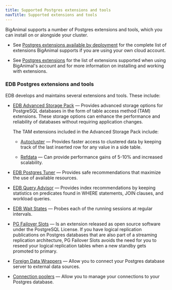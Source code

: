 ```yaml
---
title: Supported Postgres extensions and tools
navTitle: Supported extensions and tools
---
```


BigAnimal supports a number of Postgres extensions and tools, which you can install on or alongside your cluster.

- See [Postgres extensions available by deployment](/pg_extensions/) for the complete list of extensions BigAnimal supports if you are using your own cloud account.

- See [Postgres extensions](/biganimal/release/using_cluster/03_modifying_your_cluster/extensions) for the list of extensions supported when using BigAnimal's account and for more information on installing and working with extensions.

### EDB Postgres extensions and tools
EDB develops and maintains several extensions and tools. These include:

- [EDB Advanced Storage Pack](/pg_extensions/advanced_storage_pack/) &mdash; Provides advanced storage options for PostgreSQL databases in the form of table access method (TAM) extensions. These storage options can enhance the performance and reliability of databases without requiring application changes. 

  The TAM extensions included in the Advanced Storage Pack include:

  - [Autocluster](/pg_extensions/advanced_storage_pack/#autocluster) &mdash; Provides faster access to clustered data by keeping track of the last inserted row for any value in a side table. 

  - [Refdata](/pg_extensions/advanced_storage_pack/#refdata) &mdash; Can provide performance gains of 5-10% and increased scalability.


- [EDB Postgres Tuner](/pg_extensions/pg_tuner/) &mdash; Provides safe recommendations that maximize the use of available resources. 

- [EDB Query Advisor](/pg_extensions/query_advisor/) &mdash; Provides index recommendations by keeping statistics on predicates found in WHERE statements, JOIN clauses, and workload queries.

- [EDB Wait States](/pg_extensions/wait_states/) &mdash; Probes each of the running sessions at regular intervals.

- [PG Failover Slots](/pg_extensions/pg_failover_slots/) &mdash; Is an extension released as open source software under the PostgreSQL License. If you have logical replication publications on Postgres databases that are also part of a streaming replication architecture, PG Failover Slots avoids the need for you to reseed your logical replication tables when a new standby gets promoted to primary.

- [Foreign Data Wrappers](foreign_data_wrappers) &mdash; Allow you to connect your Postgres database server to external data sources.
- [Connection poolers](poolers) &mdash; Allow you to manage your connections to your Postgres database. 
